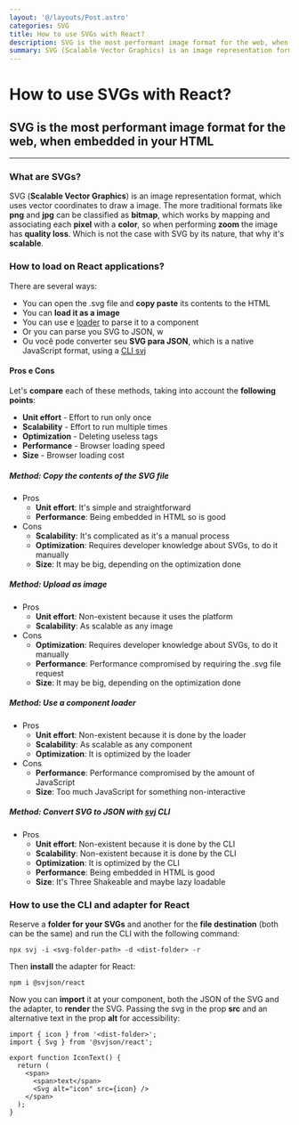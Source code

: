 ```yaml
---
layout: '@/layouts/Post.astro'
categories: SVG
title: How to use SVGs with React?
description: SVG is the most performant image format for the web, when embedded in your HTML
summary: SVG (Scalable Vector Graphics) is an image representation format, which uses vector coordinates to draw a image
---
```


# How to use SVGs with React?

## SVG is the most performant image format for the web, when embedded in your HTML

---

### What are SVGs?

SVG (**Scalable Vector Graphics**) is an image representation format, which uses vector coordinates to draw a image. The more traditional formats like **png** and **jpg** can be classified as **bitmap**, which works by mapping and associating each **pixel** with a **color**, so when performing **zoom** the image has **quality loss**. Which is not the case with SVG by its nature, that why it's **scalable**.

### How to load on React applications?

There are several ways:

- You can open the .svg file and **copy paste** its contents to the HTML
- You can **load it as a image**
- You can use e [loader](https://www.npmjs.com/package/@svgr/webpack 'npm svgr') to parse it to a component
- Or you can parse you SVG to JSON, w
- Ou você pode converter seu **SVG para JSON**, which is a native JavaScript format, using a [CLI svj](https://www.npmjs.com/package/svj 'npm svj')

#### Pros e Cons

Let's **compare** each of these methods, taking into account the **following points**:

- **Unit effort** - Effort to run only once
- **Scalability** - Effort to run multiple times
- **Optimization** - Deleting useless tags
- **Performance** - Browser loading speed
- **Size** - Browser loading cost

##### Method: Copy the contents of the SVG file

- Pros
  - **Unit effort**: It's simple and straightforward
  - **Performance**: Being embedded in HTML so is good
- Cons
  - **Scalability**: It's complicated as it's a manual process
  - **Optimization**: Requires developer knowledge about SVGs, to do it manually
  - **Size**: It may be big, depending on the optimization done

##### Method: Upload as image

- Pros
  - **Unit effort**: Non-existent because it uses the platform
  - **Scalability**: As scalable as any image
- Cons
  - **Optimization**: Requires developer knowledge about SVGs, to do it manually
  - **Performance**: Performance compromised by requiring the .svg file request
  - **Size**: It may be big, depending on the optimization done

##### Method: Use a component loader

- Pros
  - **Unit effort**: Non-existent because it is done by the loader
  - **Scalability**: As scalable as any component
  - **Optimization**: It is optimized by the loader
- Cons
  - **Performance**: Performance compromised by the amount of JavaScript
  - **Size**: Too much JavaScript for something non-interactive

##### Method: Convert SVG to JSON with [svj](https://www.npmjs.com/package/svj 'npm svj') CLI

- Pros
  - **Unit effort**: Non-existent because it is done by the CLI
  - **Scalability**: Non-existent because it is done by the CLI
  - **Optimization**: It is optimized by the CLI
  - **Performance**: Being embedded in HTML is good
  - **Size**: It's Three Shakeable and maybe lazy loadable

### How to use the CLI and adapter for React

Reserve a **folder for your SVGs** and another for the **file destination** (both can be the same) and run the CLI with the following command:

```shell
npx svj -i <svg-folder-path> -d <dist-folder> -r
```

Then **install** the adapter for React:

```shell
npm i @svjson/react
```

Now you can **import** it at your component, both the JSON of the SVG and the adapter, to **render** the SVG. Passing the svg in the prop **src** and an alternative text in the prop **alt** for accessibility:

```tsx
import { icon } from '<dist-folder>';
import { Svg } from '@svjson/react';

export function IconText() {
  return (
    <span>
      <span>text</span>
      <Svg alt="icon" src={icon} />
    </span>
  );
}
```
